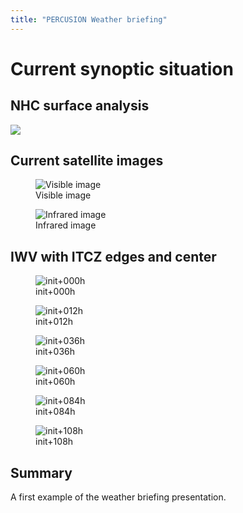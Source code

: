 ```yaml
---
title: "PERCUSION Weather briefing"
---
```


# Current synoptic situation
## NHC surface analysis
![]({{< meta plots.external.nhc_surface_analysis_atlantic >}})

## Current satellite images
::: {layout-ncol=2}
![Visible image]({{< meta plots.external.current_satellite_image_vis >}})

![Infrared image]({{< meta plots.external.current_satellite_image_ir >}})
:::

## IWV with ITCZ edges and center
::: {layout-nrow=2}
![init+000h]({{< meta plots.internal.iwv_itcz_edges.000h >}})

![init+012h]({{< meta plots.internal.iwv_itcz_edges.012h >}})

![init+036h]({{< meta plots.internal.iwv_itcz_edges.036h >}})

![init+060h]({{< meta plots.internal.iwv_itcz_edges.060h >}})

![init+084h]({{< meta plots.internal.iwv_itcz_edges.084h >}})

![init+108h]({{< meta plots.internal.iwv_itcz_edges.108h >}})
:::

## Summary
A first example of the weather briefing presentation.

